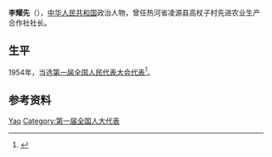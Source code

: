 {{Otheruses|other=名为李耀先的其他人物|李耀先}}

'''李耀先'''（{{bd|？||？|}}），[[中华人民共和国|中华人民共和国]]政治人物，曾任热河省凌源县高杖子村先进农业生产合作社社长。

== 生平 ==
1954年，当选[[第一届全国人民代表大会代表名单|第一届全国人民代表大会代表]]<ref>{{cite book|author=全国人民代表大会常务委员会办公厅|title=中华人民共和国第一届全国人民代表大会代表名单|year=1955年|publisher=全国人民代表大会常务委员会办公厅|url=http://book.ucdrs.superlib.net/views/specific/2929/bookDetail.jsp?dxNumber=000005772167&d=546843D0AE2464CD1C95896344A85614&fenlei=04070402|access-date=2015-01-25|archive-date=2019-01-24|archive-url=https://web.archive.org/web/20190124105450/http://book.ucdrs.superlib.net/views/specific/2929/bookDetail.jsp?dxNumber=000005772167&d=546843D0AE2464CD1C95896344A85614&fenlei=04070402|dead-url=no}}</ref>。

== 参考资料 ==
{{reflist}}

{{中国政治人物小作品}}

{{Authority control}}
{{DEFAULTSORT:Li李}}
[[Category:李姓|Yao]]
[[Category:第一届全国人大代表|Category:第一届全国人大代表]]